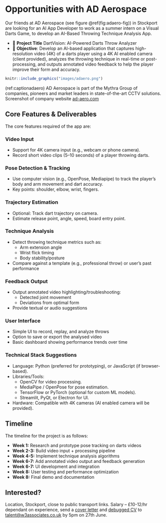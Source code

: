 # Opportunities with AD Aerospace {#w3a}

Our friends at AD Aerospace (see figure \@ref(fig:adaero-fig)) in Stockport are looking for an AI App Developer to work as a summer intern on a Visual Darts Game, to develop an AI-Based Throwing Technique Analysis App.

* 📌 **Project Title** DartVision: AI-Powered Darts Throw Analyzer
* 🎯 **Objective**: Develop an AI-based application that captures high-resolution video (4K) of a darts player using a 4K AI enabled camera (client provided), analyzes the throwing technique in real-time or post-processing, and outputs annotated video feedback to help the player improve their form and accuracy.


```r
knitr::include_graphics("images/adaero.png")
```

(ref:captionadaero) AD Aerospace is part of the Mythra Group of companies, pioneers and market leaders in state-of-the-art CCTV solutions. Screenshot of company website [ad-aero.com](https://ad-aero.com/) 

##  Core Features & Deliverables

The core features required of the app are: 

### Video Input

* Support for 4K camera input (e.g., webcam or phone camera).
* Record short video clips (5–10 seconds) of a player throwing darts.

### Pose Detection & Tracking

* Use computer vision (e.g., OpenPose, Mediapipe) to track the player’s body and arm movement and dart accuracy.
* Key points: shoulder, elbow, wrist, fingers.

### Trajectory Estimation

* Optional: Track dart trajectory on camera.
* Estimate release point, angle, speed, board entry point.

### Technique Analysis

* Detect throwing technique metrics such as:
    + Arm extension angle
    + Wrist flick timing
    + Body stability/posture
* Compare against a template (e.g., professional throw) or user’s past
performance

### Feedback Output
* Output annotated video highlighting/troubleshooting:
    + Detected joint movement
    + Deviations from optimal form
* Provide textual or audio suggestions

### User Interface

* Simple UI to record, replay, and analyze throws
* Option to save or export the analysed video
* Basic dashboard showing performance trends over time

### Technical Stack Suggestions
* Language: Python (preferred for prototyping), or JavaScript (if browser-based).
* Libraries/Tools:
    +  OpenCV for video processing.
    +  MediaPipe / OpenPose for pose estimation.
    + TensorFlow or PyTorch (optional for custom ML models).
    +  Streamlit, PyQt, or Electron for UI.
* Hardware: Compatible with 4K cameras (AI enabled camera will be provided).

## Timeline

The timeline for the project is as follows:

* **Week 1:** Research and prototype pose tracking on darts videos
* **Week 2-3:** Build video input + processing pipeline
* **Week 4-5:** Implement technique analysis algorithms
* **Week 6-7:** Add annotated video output and feedback generation
* **Week 6-7:** UI development and integration
* **Week 8:** User testing and performance optimization
* **Week 8:** Final demo and documentation


## Interested?

Location, Stockport, close to public transport links. Salary – £10-12/hr dependant on experience, send a [cover letter](https://www.cdyf.me/debugging#covering-letters) and [debugged CV](https://www.cdyf.me/debugging#quick) to [talent@w3associates.co.uk](mailto:talent@w3associates.co.uk) by 5pm on 27th June.